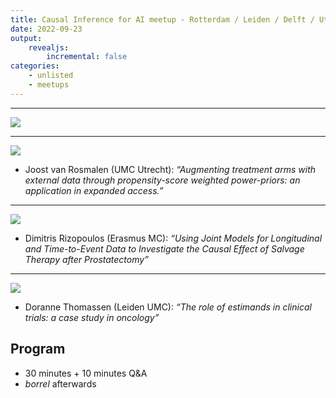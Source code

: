 ```yaml
---
title: Causal Inference for AI meetup - Rotterdam / Leiden / Delft / Utrecht
date: 2022-09-23
output:
    revealjs:
        incremental: false
categories:
    - unlisted
    - meetups
---
```


---

![](4c.png)

---

![](speakers1.png)

- Joost van Rosmalen (UMC Utrecht): *“Augmenting treatment arms with external data through propensity-score weighted power-priors: an application in expanded access.”*

---

![](speakers2.png)

- Dimitris Rizopoulos (Erasmus MC): *“Using Joint Models for Longitudinal and Time-to-Event Data to Investigate the Causal Effect of Salvage Therapy after Prostatectomy”*

---

![](speakers3.png)

- Doranne Thomassen (Leiden UMC): *“The role of estimands in clinical trials: a case study in oncology”*


## Program

- 30 minutes + 10 minutes Q&A
- *borrel* afterwards
